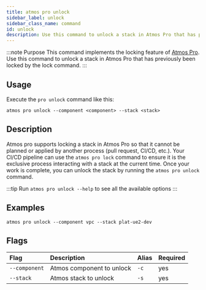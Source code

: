 ```yaml
---
title: atmos pro unlock
sidebar_label: unlock
sidebar_class_name: command
id: unlock
description: Use this command to unlock a stack in Atmos Pro that has previously been locked by the lock command.
---
```



:::note Purpose
This command implements the locking feature of [Atmos Pro](https://app.cloudposse.com/docs). Use this command to unlock
a stack in Atmos Pro that has previously been locked by the lock command.
:::

## Usage

Execute the `pro unlock` command like this:

```shell
atmos pro unlock --component <component> --stack <stack>
```

## Description

Atmos pro supports locking a stack in Atmos Pro so that it cannot be planned or applied by another process (pull
request, CI/CD, etc.). Your CI/CD pipeline can use the `atmos pro lock` command to ensure it is the exclusive process
interacting with a stack at the current time. Once your work is complete, you can unlock the stack by running the `atmos
pro unlock` command.

:::tip
Run `atmos pro unlock --help` to see all the available options
:::

## Examples

```shell
atmos pro unlock --component vpc --stack plat-ue2-dev
```

## Flags

| Flag          | Description                                                                                | Alias | Required |
| :------------ | :----------------------------------------------------------------------------------------- | :---- | :------- |
| `--component` | Atmos component to unlock                                                                    | `-c`  | yes      |
| `--stack`     | Atmos stack to unlock                                                                        | `-s`  | yes      |
